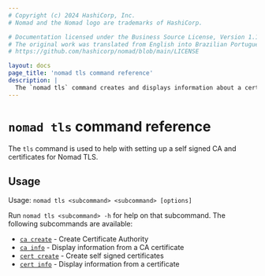 ```yaml
---
# Copyright (c) 2024 HashiCorp, Inc.
# Nomad and the Nomad logo are trademarks of HashiCorp.

# Documentation licensed under the Business Source License, Version 1.1.
# The original work was translated from English into Brazilian Portuguese.
# https://github.com/hashicorp/nomad/blob/main/LICENSE

layout: docs
page_title: 'nomad tls command reference'
description: |
  The `nomad tls` command creates and displays information about a certificate authority and self-signed certificate for Nomad's Transport Security Layer (TLS).
---
```


# `nomad tls` command reference

The `tls` command is used to help with setting up a self signed CA and certificates for Nomad TLS.

## Usage

Usage: `nomad tls <subcommand> <subcommand> [options]`

Run `nomad tls <subcommand> -h` for help on that subcommand. The following
subcommands are available:

- [`ca create`][cacreate] - Create Certificate Authority
- [`ca info`][cainfo] - Display information from a CA certificate
- [`cert create`][certcreate] - Create self signed certificates
- [`cert info`][certinfo] - Display information from a certificate

[cacreate]: /nomad/commands/tls/ca-create 'Create Certificate Authority'
[cainfo]: /nomad/commands/tls/ca-info 'Display information from a CA certificate'
[certcreate]: /nomad/commands/tls/cert-create 'Create self signed certificates'
[certinfo]: /nomad/commands/tls/cert-info 'Display information from a certificate'
